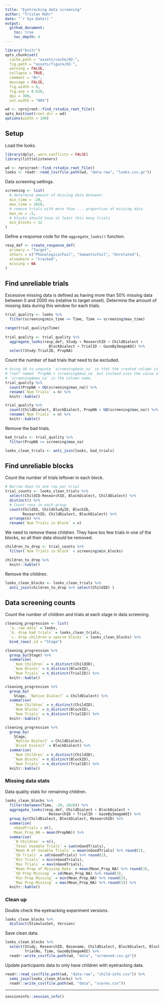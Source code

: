 ```yaml
---
title: "Eyetracking data screening"
author: "Tristan Mahr"
date: "`r Sys.Date()`"
output: 
  github_document:
    toc: true
    toc_depth: 4
---
```


```r
library("knitr")
opts_chunk$set(
  cache.path = "assets/cache/02-",
  fig.path = "assets/figure/02-",
  warning = FALSE,
  collapse = TRUE, 
  comment = "#>", 
  message = FALSE,
  fig.width = 8,
  fig.asp = 0.618,
  dpi = 300,
  out.width = "80%")

wd <- rprojroot::find_rstudio_root_file()
opts_knit$set(root.dir = wd)
options(width = 100)
```

## Setup

Load the looks.

```r
library(dplyr, warn.conflicts = FALSE)
library(littlelisteners)

wd <- rprojroot::find_rstudio_root_file()
looks <- readr::read_csv(file.path(wd, "data-raw", "looks.csv.gz"))
```

Data screening settings.

```r
screening <- list(
  # determine amount of missing data between:
  min_time = -20,
  max_time = 2020,
  # remove trials with more than ... proportion of missing data
  max_na = .5,
  # blocks should have at least this many trials
  min_blocks = 12
)
```


Define a response code for the `aggregate_looks()` function.

```r
resp_def <- create_response_def(
  primary = "Target",
  others = c("PhonologicalFoil", "SemanticFoil", "Unrelated"),
  elsewhere = "tracked",
  missing = NA
)  
```

## Find unreliable trials

Excessive missing data is defined as having more than 50% missing data between 0
and 2000 ms (relative to target onset). Determine the amount of missing data 
during this window for each trials.

```r
trial_quality <- looks %>% 
  filter(screening$min_time <= Time, Time <= screening$max_time) 

range(trial_quality$Time)
      
trial_quality <- trial_quality %>% 
  aggregate_looks(resp_def, Study + ResearchID + ChildDialect + 
                    BlockDialect + TrialID ~ GazeByImageAOI) %>% 
  select(Study:TrialID, PropNA)
```

Count the number of bad trials that need to be excluded.

```r
# Using UQ to unquote `screening$max_na` so that the created column is
# *not* named `PropNA > screening$max_na` but instead uses the value of
# `screening$max_na` in the column name.
trial_quality %>% 
  count(PropNA > UQ(screening$max_na)) %>% 
  rename(`Num Trials` = n) %>% 
  knitr::kable()

trial_quality %>% 
  count(ChildDialect, BlockDialect, PropNA > UQ(screening$max_na)) %>%  
  rename(`Num Trials` = n) %>% 
  knitr::kable()
```

Remove the bad trials.

```r
bad_trials <- trial_quality %>% 
  filter(PropNA >= screening$max_na)

looks_clean_trials <- anti_join(looks, bad_trials)
```

## Find unreliable blocks

Count the number of trials leftover in each block.

```r
# Narrow down to one row per trial
trial_counts <- looks_clean_trials %>% 
  select(ChildID:ResearchID, BlockDialect, ChildDialect) %>% 
  distinct() %>% 
  # Count rows in each group
  count(ChildID, ChildStudyID, BlockID, 
        ResearchID, ChildDialect, BlockDialect) %>% 
  arrange(n) %>% 
  rename(`Num Trials in Block` = n)
```

We need to remove these children. They have too few trials in one of the blocks,
so all their data should be removed.

```r
children_to_drop <- trial_counts %>% 
  filter(`Num Trials in Block` < screening$min_blocks) 

children_to_drop %>% 
  knitr::kable()
```

Remove the children.

```r
looks_clean_blocks <- looks_clean_trials %>% 
  anti_join(children_to_drop %>% select(ChildID) ) 
```

## Data screening counts

Count the number of children and trials at each stage in data screening.

```r
cleaning_progression <- list(
  `a. raw data` = looks,
  `b. drop bad trials` = looks_clean_trials, 
  `c. drop children w sparse blocks` = looks_clean_blocks) %>% 
  bind_rows(.id = "Stage")

cleaning_progression %>% 
  group_by(Stage) %>% 
  summarise(
    `Num Children` = n_distinct(ChildID),
    `Num Blocks` = n_distinct(BlockID),
    `Num Trials` = n_distinct(TrialID)) %>% 
  knitr::kable()

cleaning_progression %>% 
  group_by(
    Stage, `Native Dialect` = ChildDialect) %>% 
  summarise(
    `Num Children` = n_distinct(ChildID),
    `Num Blocks` = n_distinct(BlockID),
    `Num Trials` = n_distinct(TrialID)) %>% 
  knitr::kable()

cleaning_progression %>% 
  group_by(
    Stage,
    `Native Dialect` = ChildDialect,
    `Block Dialect` = BlockDialect) %>% 
  summarise(
    `Num Children` = n_distinct(ChildID),
    `Num Blocks` = n_distinct(BlockID),
    `Num Trials` = n_distinct(TrialID)) %>% 
  knitr::kable()
```

### Missing data stats

Data quality stats for remaining children.

```r
looks_clean_blocks %>%
  filter(between(Time, -20, 2020)) %>% 
  aggregate_looks(resp_def, ChildDialect + BlockDialect + 
                    ResearchID + TrialID ~ GazeByImageAOI) %>% 
  group_by(ChildDialect, BlockDialect, ResearchID) %>% 
  summarise(
    nGoodTrials = n(),
    Mean_Prop_NA = mean(PropNA)) %>% 
  summarise(
    `N Children` = n(), 
    `Total Useable Trials` = sum(nGoodTrials),
    `Mean N of Useable Trials` = mean(nGoodTrials) %>% round(1), 
    `SD Trials` = sd(nGoodTrials) %>% round(1),
    `Min Trials` = min(nGoodTrials),
    `Max Trials` = max(nGoodTrials),
    `Mean Prop of Missing Data` = mean(Mean_Prop_NA) %>% round(3), 
    `SD Prop Missing` = sd(Mean_Prop_NA) %>% round(3),
    `Min Prop Missing` = min(Mean_Prop_NA) %>% round(3),
    `Max Prop Missing` = max(Mean_Prop_NA) %>% round(3)) %>% 
  knitr::kable()
```

### Clean up

Double check the eyetracking experiment versions.

```r
looks_clean_blocks %>% 
  distinct(StimulusSet, Version)
```

Save clean data.

```r
looks_clean_blocks %>% 
  select(Study, ResearchID, Basename, ChildDialect, BlockDialect, Block_Age, 
         TrialNo, Time, GazeByImageAOI) %>% 
  readr::write_csv(file.path(wd, "data", "screened.csv.gz"))
```

Update participants data to only have children with eyetracking data.

```r
readr::read_csv(file.path(wd, "data-raw", "child-info.csv")) %>% 
  semi_join(looks_clean_blocks) %>% 
  readr::write_csv(file.path(wd, "data", "scores.csv"))
```

***

```r
sessioninfo::session_info()
```


